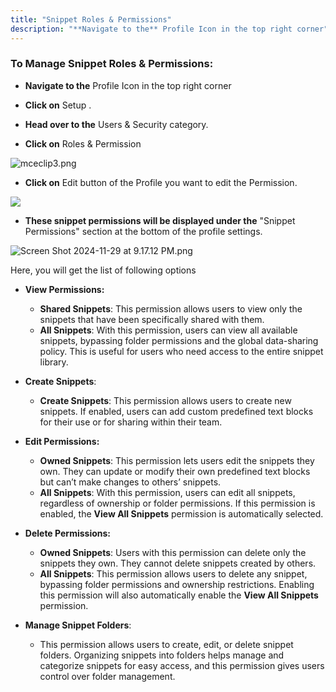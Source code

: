 ```yaml
---
title: "Snippet Roles & Permissions"
description: "**Navigate to the** Profile Icon in the top right corner"
---
```


### To Manage Snippet Roles & Permissions:

* **Navigate to the** Profile Icon in the top right corner

* **Click on** Setup .

* **Head over to the** Users & Security category.

* **Click on** Roles & Permission

![mceclip3.png](./images/mceclip3.png)

*  **Click on** Edit button of the Profile you want to edit the Permission.

![](./images/mceclip0.png)

* **These snippet permissions will be displayed under the** "Snippet Permissions" section at the bottom of the profile settings.

![Screen Shot 2024-11-29 at 9.17.12 PM.png](./images/Screen-Shot-2024-11-29-at-9.17.12-PM.png)

Here, you will get the list of following options

* **View Permissions:**
    * **Shared Snippets**: This permission allows users to view only the snippets that have been specifically shared with them. 
    * **All Snippets**: With this permission, users can view all available snippets, bypassing folder permissions and the global data-sharing policy. This is useful for users who need access to the entire snippet library.

* **Create Snippets**: 
    * **Create Snippets**: This permission allows users to create new snippets. If enabled, users can add custom predefined text blocks for their use or for sharing within their team.

* **Edit Permissions:**
    * **Owned Snippets**: This permission lets users edit the snippets they own. They can update or modify their own predefined text blocks but can’t make changes to others’ snippets. 
    * **All Snippets**: With this permission, users can edit all snippets, regardless of ownership or folder permissions. If this permission is enabled, the **View All Snippets** permission is automatically selected.

* **Delete Permissions:**
    * **Owned Snippets**: Users with this permission can delete only the snippets they own. They cannot delete snippets created by others. 
    * **All Snippets**: This permission allows users to delete any snippet, bypassing folder permissions and ownership restrictions. Enabling this permission will also automatically enable the **View All Snippets** permission.

* **Manage Snippet Folders**:  
    * This permission allows users to create, edit, or delete snippet folders. Organizing snippets into folders helps manage and categorize snippets for easy access, and this permission gives users control over folder management.
